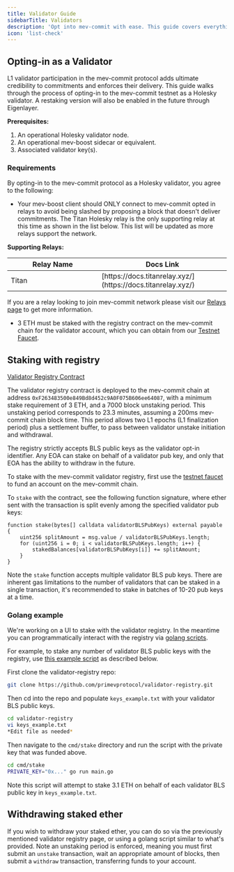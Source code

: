 ```yaml
---
title: Validator Guide
sidebarTitle: Validators
description: 'Opt into mev-commit with ease. This guide covers everything you need to do to passively interact with the mev-commit protocol as a validator.'
icon: 'list-check'
---
```


## Opting-in as a Validator

L1 validator participation in the mev-commit protocol adds ultimate credibility to commitments and enforces their delivery. This guide walks through the process of opting-in to the mev-commit testnet as a Holesky validator. A restaking version will also be enabled in the future through Eigenlayer.

**Prerequisites:**

1. An operational Holesky validator node. 
2. An operational mev-boost sidecar or equivalent.
3. Associated validator key(s).

### Requirements

By opting-in to the mev-commit protocol as a Holesky validator, you agree to the following:

* Your mev-boost client should ONLY connect to mev-commit opted in relays to avoid being slashed by proposing a block that doesn't deliver commitments. The Titan Holesky relay is the only supporting relay at this time as shown in the list below. This list will be updated as more relays support the network.  
  
**Supporting Relays:**  

<table>
  <thead>
    <tr>
      <th width="350">Relay Name</th>
      <th width="350">Docs Link</th>
    </tr>
  </thead>
  <tbody>
    <tr>
      <td>Titan</td>
      <td>[https://docs.titanrelay.xyz/](https://docs.titanrelay.xyz/)</td>
    </tr>
  </tbody>
</table>

If you are a relay looking to join mev-commit network please visit our [Relays page](/get-started/relays) to get more information.
  
* 3 ETH must be staked with the registry contract on the mev-commit chain for the validator account, which you can obtain from our [Testnet Faucet](/get-started/faucet).

## Staking with registry

[Validator Registry Contract](http://explorer.testnet.mev-commit.xyz/address/0xF263483500e849Bd8d452c9A0F075B606ee64087)

The validator registry contract is deployed to the mev-commit chain at address `0xF263483500e849Bd8d452c9A0F075B606ee64087`, with a minimum stake requirement of 3 ETH, and a 7000 block unstaking period. This unstaking period corresponds to 23.3 minutes, assuming a 200ms mev-commit chain block time. This period allows two L1 epochs (L1 finalization period) plus a settlement buffer, to pass between validator unstake initiation and withdrawal.

The registry strictly accepts BLS public keys as the validator opt-in identifier. Any EOA can stake on behalf of a validator pub key, and only that EOA has the ability to withdraw in the future.

To stake with the mev-commit validator registry, first use the [testnet faucet](/get-started/faucet) to fund an account on the mev-commit chain.

To `stake` with the contract, see the following function signature, where ether sent with the transaction is split evenly among the specified validator pub keys:

```solidity
function stake(bytes[] calldata validatorBLSPubKeys) external payable {
    uint256 splitAmount = msg.value / validatorBLSPubKeys.length;
    for (uint256 i = 0; i < validatorBLSPubKeys.length; i++) {
        stakedBalances[validatorBLSPubKeys[i]] += splitAmount;
    }
}
```

Note the `stake` function accepts multiple validator BLS pub keys. There are inherent gas limitations to the number of validators that can be staked in a single transaction, it's recommended to stake in batches of 10-20 pub keys at a time.

### Golang example

We're working on a UI to stake with the validator registry. In the meantime you can programmatically interact with the registry via [golang scripts](https://github.com/primevprotocol/validator-registry).

For example, to stake any number of validator BLS public keys with the registry, use [this example script](https://github.com/primevprotocol/validator-registry/blob/main/cmd/stake/main.go) as described below.

First clone the validator-registry repo:

```bash
git clone https://github.com/primevprotocol/validator-registry.git
```

Then cd into the repo and populate `keys_example.txt` with your validator BLS public keys.

```bash
cd validator-registry
vi keys_example.txt
*Edit file as needed*
```

Then navigate to the `cmd/stake` directory and run the script with the private key that was funded above.

```bash
cd cmd/stake
PRIVATE_KEY="0x..." go run main.go
```

Note this script will attempt to stake 3.1 ETH on behalf of each validator BLS public key in `keys_example.txt`.

## Withdrawing staked ether

If you wish to withdraw your staked ether, you can do so via the previously mentioned validator registry page, or using a golang script similar to what's provided. Note an unstaking period is enforced, meaning you must first submit an `unstake` transaction, wait an appropriate amount of blocks, then submit a `withdraw` transaction, transferring funds to your account.
